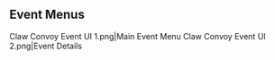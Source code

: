 {{Event Tabs}}

==Event Menus==
<gallery>
Claw Convoy Event UI 1.png|Main Event Menu
Claw Convoy Event UI 2.png|Event Details
</gallery>